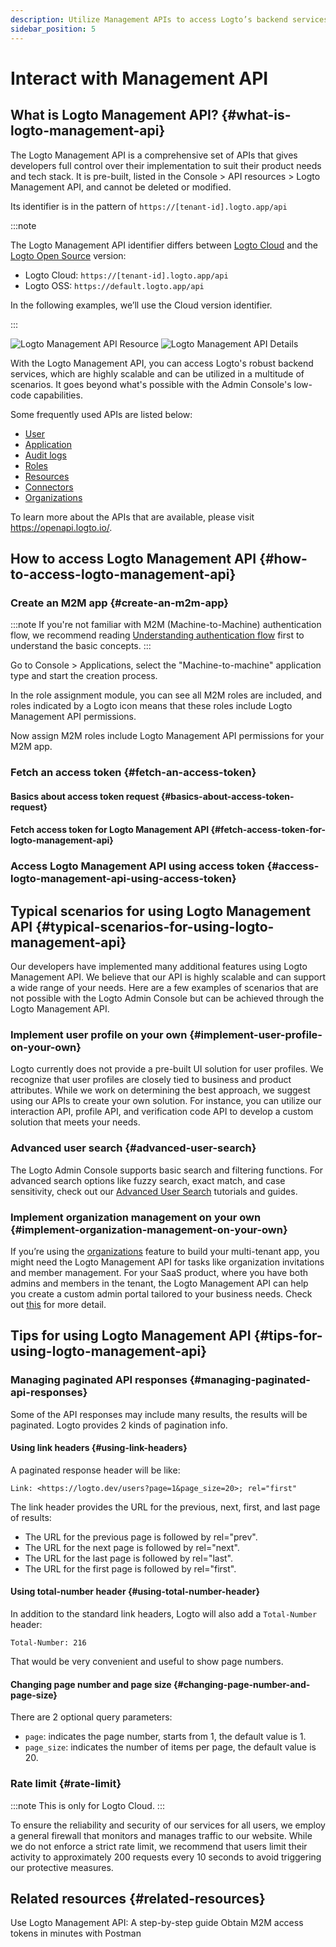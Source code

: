 ```yaml
---
description: Utilize Management APIs to access Logto’s backend services, scaling your CIAM system with user management, account settings, identity verification, and multi-tenant architecture.
sidebar_position: 5
---
```



# Interact with Management API

## What is Logto Management API? \{#what-is-logto-management-api}

The Logto Management API is a comprehensive set of APIs that gives developers full control over their implementation to suit their product needs and tech stack. It is pre-built, listed in the <CloudLink to="/api-resources">Console > API resources > Logto Management API</CloudLink>, and cannot be deleted or modified.

Its identifier is in the pattern of `https://[tenant-id].logto.app/api`

:::note

The Logto Management API identifier differs between [Logto Cloud](/logto-cloud) and the [Logto Open Source](/logto-oss) version:

- Logto Cloud: `https://[tenant-id].logto.app/api`
- Logto OSS: `https://default.logto.app/api`

In the following examples, we’ll use the Cloud version identifier.

:::

<img alt="Logto Management API Resource" src="/img/assets/logto-management-api-resource.webp" />

<img alt="Logto Management API Details" src="/img/assets/logto-management-api-details.webp" />

With the Logto Management API, you can access Logto's robust backend services, which are highly scalable and can be utilized in a multitude of scenarios. It goes beyond what's possible with the Admin Console's low-code capabilities.

Some frequently used APIs are listed below:

- [User](https://openapi.logto.io/operation/operation-getuser)
- [Application](https://openapi.logto.io/operation/operation-listapplications)
- [Audit logs](https://openapi.logto.io/operation/operation-listlogs)
- [Roles](https://openapi.logto.io/operation/operation-listroles)
- [Resources](https://openapi.logto.io/operation/operation-listresources)
- [Connectors](https://openapi.logto.io/operation/operation-listconnectors)
- [Organizations](https://openapi.logto.io/operation/operation-listorganizations)

To learn more about the APIs that are available, please visit https://openapi.logto.io/.

## How to access Logto Management API \{#how-to-access-logto-management-api}

### Create an M2M app \{#create-an-m2m-app}

:::note
If you're not familiar with M2M (Machine-to-Machine) authentication flow, we recommend reading [Understanding authentication flow](/integrate-logto/integrate-logto-into-your-application/understand-authentication-flow/#machine-to-machine-authentication-flow) first to understand the basic concepts.
:::

Go to <CloudLink to="/applications">Console > Applications</CloudLink>, select the "Machine-to-machine" application type and start the creation process.

<M2mRoleAssignment />

In the role assignment module, you can see all M2M roles are included, and roles indicated by a Logto icon means that these roles include Logto Management API permissions.

Now assign M2M roles include Logto Management API permissions for your M2M app.

### Fetch an access token \{#fetch-an-access-token}

#### Basics about access token request \{#basics-about-access-token-request}

<BasicsAboutAccessTokenRequest />

#### Fetch access token for Logto Management API \{#fetch-access-token-for-logto-management-api}

<FetchAccessTokenForLogtoManagementApi />

### Access Logto Management API using access token \{#access-logto-management-api-using-access-token}

<AccessLogtoManagementApiUsingAccessToken />

## Typical scenarios for using Logto Management API \{#typical-scenarios-for-using-logto-management-api}

Our developers have implemented many additional features using Logto Management API. We believe that our API is highly scalable and can support a wide range of your needs. Here are a few examples of scenarios that are not possible with the Logto Admin Console but can be achieved through the Logto Management API.

### Implement user profile on your own \{#implement-user-profile-on-your-own}

Logto currently does not provide a pre-built UI solution for user profiles. We recognize that user profiles are closely tied to business and product attributes. While we work on determining the best approach, we suggest using our APIs to create your own solution. For instance, you can utilize our interaction API, profile API, and verification code API to develop a custom solution that meets your needs.

### Advanced user search \{#advanced-user-search}

The Logto Admin Console supports basic search and filtering functions. For advanced search options like fuzzy search, exact match, and case sensitivity, check out our [Advanced User Search](/user-management/advanced-user-search) tutorials and guides.

### Implement organization management on your own \{#implement-organization-management-on-your-own}

If you’re using the [organizations](/organizations) feature to build your multi-tenant app, you might need the Logto Management API for tasks like organization invitations and member management. For your SaaS product, where you have both admins and members in the tenant, the Logto Management API can help you create a custom admin portal tailored to your business needs. Check out [this](/end-user-flows/organization-experience/) for more detail.

## Tips for using Logto Management API \{#tips-for-using-logto-management-api}

### Managing paginated API responses \{#managing-paginated-api-responses}

Some of the API responses may include many results, the results will be paginated. Logto provides 2 kinds of pagination info.

#### Using link headers \{#using-link-headers}

A paginated response header will be like:

```
Link: <https://logto.dev/users?page=1&page_size=20>; rel="first"
```

The link header provides the URL for the previous, next, first, and last page of results:

- The URL for the previous page is followed by rel="prev".
- The URL for the next page is followed by rel="next".
- The URL for the last page is followed by rel="last".
- The URL for the first page is followed by rel="first".

#### Using total-number header \{#using-total-number-header}

In addition to the standard link headers, Logto will also add a `Total-Number` header:

```
Total-Number: 216
```

That would be very convenient and useful to show page numbers.

#### Changing page number and page size \{#changing-page-number-and-page-size}

There are 2 optional query parameters:

- `page`: indicates the page number, starts from 1, the default value is 1.
- `page_size`: indicates the number of items per page, the default value is 20.

### Rate limit \{#rate-limit}

:::note
This is only for Logto Cloud.
:::

To ensure the reliability and security of our services for all users, we employ a general firewall that monitors and manages traffic to our website. While we do not enforce a strict rate limit, we recommend that users limit their activity to approximately 200 requests every 10 seconds to avoid triggering our protective measures.

## Related resources \{#related-resources}

<Url href="https://blog.logto.io/management-api">
  Use Logto Management API: A step-by-step guide
</Url>

<Url href="https://blog.logto.io/use-postman-to-obtain-m2m-access-token">
  Obtain M2M access tokens in minutes with Postman
</Url>
